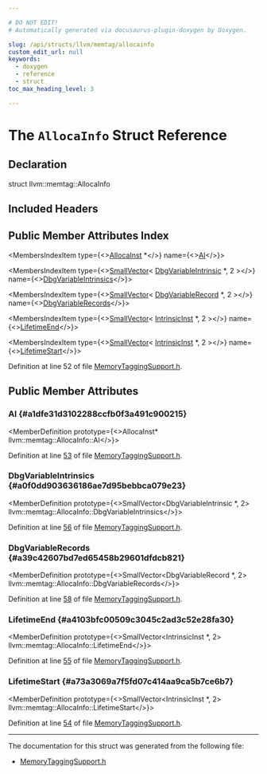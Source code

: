 ```yaml
---

# DO NOT EDIT!
# Automatically generated via docusaurus-plugin-doxygen by Doxygen.

slug: /api/structs/llvm/memtag/allocainfo
custom_edit_url: null
keywords:
  - doxygen
  - reference
  - struct
toc_max_heading_level: 3

---
```





# The `AllocaInfo` Struct Reference

<DoxygenPage pluginConfig={pluginConfig}>



## Declaration

<CodeBlock>struct llvm::memtag::AllocaInfo</CodeBlock>

## Included Headers

<IncludesList>
<IncludesListItem
  filePath="llvm/Transforms/Utils/MemoryTaggingSupport.h"
  permalink="/docs/api/files/include/include/llvm/include/llvm/transforms/include/llvm/transforms/utils/memorytaggingsupport-h"
  isLocal="true" />
</IncludesList>

## Public Member Attributes Index

<MembersIndex>

<MembersIndexItem
  type={<><a href="/docs/api/classes/llvm/allocainst">AllocaInst</a> &#42;</>}
  name={<><a href="#a1dfe31d3102288ccfb0f3a491c900215">AI</a></>}>
</MembersIndexItem>

<MembersIndexItem
  type={<><a href="/docs/api/classes/llvm/smallvector">SmallVector</a>&lt; <a href="/docs/api/classes/llvm/dbgvariableintrinsic">DbgVariableIntrinsic</a> &#42;, 2 &gt;</>}
  name={<><a href="#a0f0dd903636186ae7d95bebbca079e23">DbgVariableIntrinsics</a></>}>
</MembersIndexItem>

<MembersIndexItem
  type={<><a href="/docs/api/classes/llvm/smallvector">SmallVector</a>&lt; <a href="/docs/api/classes/llvm/dbgvariablerecord">DbgVariableRecord</a> &#42;, 2 &gt;</>}
  name={<><a href="#a39c42607bd7ed65458b29601dfdcb821">DbgVariableRecords</a></>}>
</MembersIndexItem>

<MembersIndexItem
  type={<><a href="/docs/api/classes/llvm/smallvector">SmallVector</a>&lt; <a href="/docs/api/classes/llvm/intrinsicinst">IntrinsicInst</a> &#42;, 2 &gt;</>}
  name={<><a href="#a4103bfc00509c3045c2ad3c52e28fa30">LifetimeEnd</a></>}>
</MembersIndexItem>

<MembersIndexItem
  type={<><a href="/docs/api/classes/llvm/smallvector">SmallVector</a>&lt; <a href="/docs/api/classes/llvm/intrinsicinst">IntrinsicInst</a> &#42;, 2 &gt;</>}
  name={<><a href="#a73a3069a7f5fd07c414aa9ca5b7ce6b7">LifetimeStart</a></>}>
</MembersIndexItem>

</MembersIndex>


Definition at line 52 of file <a href="/docs/api/files/include/include/llvm/include/llvm/transforms/include/llvm/transforms/utils/memorytaggingsupport-h">MemoryTaggingSupport.h</a>.

<SectionDefinition>

## Public Member Attributes

### AI {#a1dfe31d3102288ccfb0f3a491c900215}

<MemberDefinition
  prototype={<>AllocaInst&#42; llvm::memtag::AllocaInfo::AI</>}>

Definition at line <a href="/docs/api/files/include/include/llvm/include/llvm/transforms/include/llvm/transforms/utils/memorytaggingsupport-h/#l00053">53</a> of file <a href="/docs/api/files/include/include/llvm/include/llvm/transforms/include/llvm/transforms/utils/memorytaggingsupport-h">MemoryTaggingSupport.h</a>.
</MemberDefinition>

### DbgVariableIntrinsics {#a0f0dd903636186ae7d95bebbca079e23}

<MemberDefinition
  prototype={<>SmallVector&lt;DbgVariableIntrinsic &#42;, 2&gt; llvm::memtag::AllocaInfo::DbgVariableIntrinsics</>}>

Definition at line <a href="/docs/api/files/include/include/llvm/include/llvm/transforms/include/llvm/transforms/utils/memorytaggingsupport-h/#l00056">56</a> of file <a href="/docs/api/files/include/include/llvm/include/llvm/transforms/include/llvm/transforms/utils/memorytaggingsupport-h">MemoryTaggingSupport.h</a>.
</MemberDefinition>

### DbgVariableRecords {#a39c42607bd7ed65458b29601dfdcb821}

<MemberDefinition
  prototype={<>SmallVector&lt;DbgVariableRecord &#42;, 2&gt; llvm::memtag::AllocaInfo::DbgVariableRecords</>}>

Definition at line <a href="/docs/api/files/include/include/llvm/include/llvm/transforms/include/llvm/transforms/utils/memorytaggingsupport-h/#l00058">58</a> of file <a href="/docs/api/files/include/include/llvm/include/llvm/transforms/include/llvm/transforms/utils/memorytaggingsupport-h">MemoryTaggingSupport.h</a>.
</MemberDefinition>

### LifetimeEnd {#a4103bfc00509c3045c2ad3c52e28fa30}

<MemberDefinition
  prototype={<>SmallVector&lt;IntrinsicInst &#42;, 2&gt; llvm::memtag::AllocaInfo::LifetimeEnd</>}>

Definition at line <a href="/docs/api/files/include/include/llvm/include/llvm/transforms/include/llvm/transforms/utils/memorytaggingsupport-h/#l00055">55</a> of file <a href="/docs/api/files/include/include/llvm/include/llvm/transforms/include/llvm/transforms/utils/memorytaggingsupport-h">MemoryTaggingSupport.h</a>.
</MemberDefinition>

### LifetimeStart {#a73a3069a7f5fd07c414aa9ca5b7ce6b7}

<MemberDefinition
  prototype={<>SmallVector&lt;IntrinsicInst &#42;, 2&gt; llvm::memtag::AllocaInfo::LifetimeStart</>}>

Definition at line <a href="/docs/api/files/include/include/llvm/include/llvm/transforms/include/llvm/transforms/utils/memorytaggingsupport-h/#l00054">54</a> of file <a href="/docs/api/files/include/include/llvm/include/llvm/transforms/include/llvm/transforms/utils/memorytaggingsupport-h">MemoryTaggingSupport.h</a>.
</MemberDefinition>

</SectionDefinition>

<hr/>

The documentation for this struct was generated from the following file:

<ul>
<li><a href="/docs/api/files/include/include/llvm/include/llvm/transforms/include/llvm/transforms/utils/memorytaggingsupport-h">MemoryTaggingSupport.h</a></li>
</ul>

</DoxygenPage>
